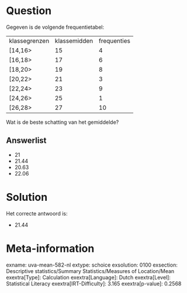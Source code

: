 Question
========

Gegeven is de volgende frequentietabel:

  --------------- -------------- -------------
  klassegrenzen   klassemidden   frequenties
  \[14,16\>       15             4
  \[16,18\>       17             6
  \[18,20\>       19             8
  \[20,22\>       21             3
  \[22,24\>       23             9
  \[24,26\>       25             1
  \[26,28\>       27             10
  --------------- -------------- -------------

Wat is de beste schatting van het gemiddelde?


Answerlist
----------

* 21
* 21.44
* 20.63
* 22.06

Solution
========

Het correcte antwoord is: 

* 21.44

Meta-information
================
exname: uva-mean-582-nl
extype: schoice
exsolution: 0100
exsection: Descriptive statistics/Summary Statistics/Measures of Location/Mean
exextra[Type]: Calculation
exextra[Language]: Dutch
exextra[Level]: Statistical Literacy
exextra[IRT-Difficulty]: 3.165
exextra[p-value]: 0.2568
